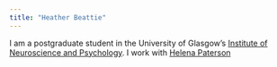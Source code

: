 ```yaml
---
title: "Heather Beattie"
---
```


I am a postgraduate student in the University of Glasgow's
[Institute of Neuroscience and Psychology](http://www.gla.ac.uk/researchinstitutes/neurosciencepsychology/).
I work with [Helena Paterson](https://www.gla.ac.uk/schools/psychologyneuroscience/staff/helenapaterson/)